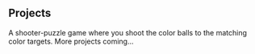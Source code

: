 ## Projects

<ProjectCard title="Color Balls" link="https://www.colorballs.co" bg="linear-gradient(to right, #D4145A 0%, #FBB03B 100%)">
A shooter-puzzle game where you shoot the color balls to the matching color targets.
</ProjectCard>

<ProjectCard title="Coming soon" bg="linear-gradient( 68.8deg,  rgba(0,0,0,0.95) 1.8%, rgba(0,55,79,1) 31.8%, rgba(9,93,134,1) 56.2%, rgba(15,155,217,1) 89% )">
More projects coming...
</ProjectCard>